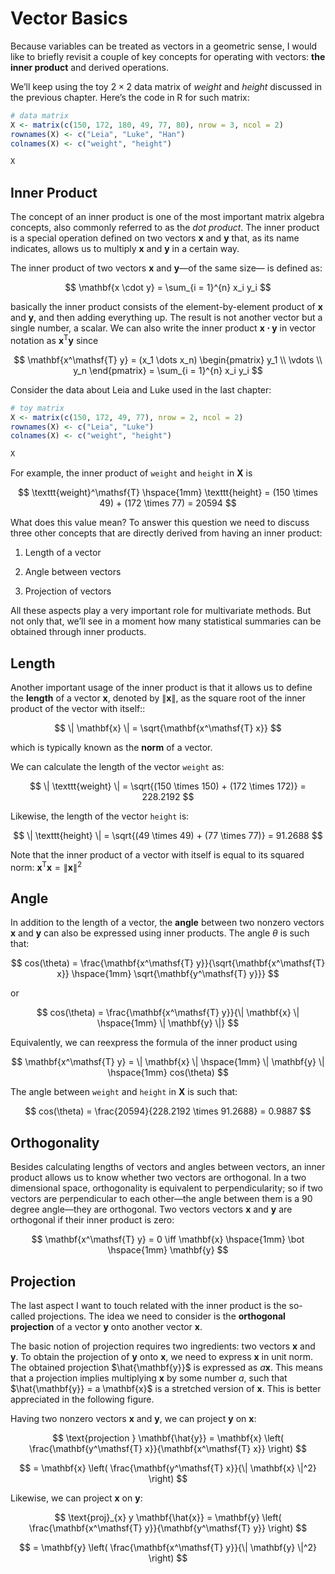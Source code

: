 # Vector Basics {#vector}

Because variables can be treated as vectors in a geometric sense, I would like to briefly revisit a couple of key concepts for operating with vectors: __the inner product__ and derived operations.

We'll keep using the toy $2 \times 2$ data matrix of _weight_ and _height_ discussed in the previous chapter. Here's the code in R for such matrix:

```r
# data matrix
X <- matrix(c(150, 172, 180, 49, 77, 80), nrow = 3, ncol = 2)
rownames(X) <- c("Leia", "Luke", "Han")
colnames(X) <- c("weight", "height")

X
```


## Inner Product

The concept of an inner product is one of the most important matrix algebra concepts, also commonly referred to as the _dot product_. The inner product is a special operation defined on two vectors $\mathbf{x}$ and $\mathbf{y}$ that, as its name indicates, allows us to multiply $\mathbf{x}$ and $\mathbf{y}$ in a certain way.

The inner product of two vectors $\mathbf{x}$ and $\mathbf{y}$---of the same size--- is defined as:

$$
\mathbf{x \cdot y} = \sum_{i = 1}^{n} x_i y_i 
$$

basically the inner product consists of the element-by-element product of $\mathbf{x}$ and $\mathbf{y}$, and then adding everything up. The result is not another vector but a single number, a scalar. We can also write the inner product $\mathbf{x \cdot y}$ in vector notation as $\mathbf{x^\mathsf{T} y}$ since

$$
\mathbf{x^\mathsf{T} y} = (x_1 \dots x_n) 
\begin{pmatrix} 
y_1 \\
\vdots \\
y_n
\end{pmatrix}
= \sum_{i = 1}^{n} x_i y_i
$$

Consider the data about Leia and Luke used in the last chapter:

```r
# toy matrix
X <- matrix(c(150, 172, 49, 77), nrow = 2, ncol = 2)
rownames(X) <- c("Leia", "Luke")
colnames(X) <- c("weight", "height")

X
```

For example, the inner product of `weight` and `height` in $\mathbf{X}$ is

$$
\texttt{weight}^\mathsf{T} \hspace{1mm} \texttt{height} = (150 \times 49) + (172 \times 77) = 20594
$$

What does this value mean? To answer this question we need to discuss three other concepts that are directly derived from having an inner product:

1. Length of a vector

2. Angle between vectors

3. Projection of vectors

All these aspects play a very important role for multivariate methods. But not only that, we'll see in a moment how many statistical summaries can be obtained through inner products.


## Length

Another important usage of the inner product is that it allows us to define the __length__ of a vector $\mathbf{x}$, denoted by $\| \mathbf{x} \|$, as the square root of the inner product of the vector with itself::

$$
\| \mathbf{x} \| = \sqrt{\mathbf{x^\mathsf{T} x}}
$$

which is typically known as the __norm__ of a vector.

We can calculate the length of the vector `weight` as:

$$
\| \texttt{weight} \| = \sqrt{(150 \times 150) + (172 \times 172)} = 228.2192
$$

Likewise, the length of the vector `height` is:

$$
\| \texttt{height} \| = \sqrt{(49 \times 49) + (77 \times 77)} = 91.2688
$$

Note that the inner product of a vector with itself is equal to its squared norm: $\mathbf{x^\mathsf{T} x} = \| \mathbf{x} \|^2$


## Angle

In addition to the length of a vector, the __angle__ between two nonzero vectors $\mathbf{x}$ and $\mathbf{y}$ can also be expressed using inner products. The angle $\theta$ is such that:

$$
cos(\theta) = \frac{\mathbf{x^\mathsf{T} y}}{\sqrt{\mathbf{x^\mathsf{T} x}} \hspace{1mm} \sqrt{\mathbf{y^\mathsf{T} y}}}
$$

or

$$
cos(\theta) = \frac{\mathbf{x^\mathsf{T} y}}{\| \mathbf{x} \| \hspace{1mm} \| \mathbf{y} \|}
$$

Equivalently, we can reexpress the formula of the inner product using 

$$
\mathbf{x^\mathsf{T} y} = \| \mathbf{x} \| \hspace{1mm} \| \mathbf{y} \| \hspace{1mm} cos(\theta)
$$

The angle between `weight` and `height` in $\mathbf{X}$ is such that:

$$
cos(\theta) = \frac{20594}{228.2192 \times 91.2688} = 0.9887
$$


## Orthogonality

Besides calculating lengths of vectors and angles between vectors, an inner product allows us to know whether two vectors are orthogonal. In a two dimensional space, orthogonality is equivalent to perpendicularity; so if two vectors are perpendicular to each other---the angle between them is a 90 degree angle---they are orthogonal. Two vectors vectors $\mathbf{x}$ and $\mathbf{y}$ are orthogonal if their inner product is zero:

$$
\mathbf{x^\mathsf{T} y} = 0 \iff \mathbf{x} \hspace{1mm} \bot \hspace{1mm} \mathbf{y} 
$$


## Projection

The last aspect I want to touch related with the inner product is the so-called projections. The idea we need to consider is the __orthogonal projection__ of a vector $\mathbf{y}$ onto another vector $\mathbf{x}$. 

The basic notion of projection requires two ingredients: two vectors $\mathbf{x}$ and $\mathbf{y}$. To obtain the projection of $\mathbf{y}$ onto $\mathbf{x}$, we need to express $\mathbf{x}$ in unit norm. The obtained projection $\hat{\mathbf{y}}$ is expressed as $a \mathbf{x}$. This means that a projection implies multiplying $\mathbf{x}$ by some number $a$, such that $\hat{\mathbf{y}} = a \mathbf{x}$ is a stretched version of $\mathbf{x}$. This is better appreciated in the following figure.

Having two nonzero vectors $\mathbf{x}$ and $\mathbf{y}$, we can project $\mathbf{y}$ on $\mathbf{x}$:

$$
\text{projection } \mathbf{\hat{y}} = \mathbf{x} \left( \frac{\mathbf{y^\mathsf{T} x}}{\mathbf{x^\mathsf{T} x}} \right)
$$

$$
= \mathbf{x} \left( \frac{\mathbf{y^\mathsf{T} x}}{\| \mathbf{x} \|^2} \right)
$$


Likewise, we can project $\mathbf{x}$ on $\mathbf{y}$:

$$
\text{proj}_{x} y \mathbf{\hat{x}} = \mathbf{y} \left( \frac{\mathbf{x^\mathsf{T} y}}{\mathbf{y^\mathsf{T} y}} \right)
$$

$$
= \mathbf{y} \left( \frac{\mathbf{x^\mathsf{T} y}}{\| \mathbf{y} \|^2} \right)
$$

